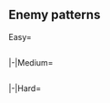==Enemy patterns==
<!--
AUTOGENERATED, leave a comment on this subpage if you have found any issues (incorrect or missing info, non-optimal order, etc.)
-->
{{Section}}
<tabber>
Easy=
{{Event/Map|
{{Event/MapNode|1|Easy|x=634|y=107}}
{{Event/MapNode|A|Easy|x=592|y=177}}
{{Event/MapNode|B|Easy|x=530|y=235}}
{{Event/MapNode|C|Easy|x=486|y=306}}
{{Event/MapNode|D|Easy|x=475|y=194}}
{{Event/MapNode|E|Easy|x=438|y=137}}
{{Event/MapNode|F|Easy|x=416|y=185}}
{{Event/MapNode|G|Easy|x=401|y=289}}
{{Event/MapNode|H|Easy|x=395|y=143}}
{{Event/MapNode|I|Easy|x=393|y=74}}
{{Event/MapNode|J|Easy|x=317|y=271}}
{{Event/MapNode|K|Easy|x=273|y=263}}
{{Event/MapNode|L|Easy|x=226|y=254}}
{{Event/MapNode|M|Easy|x=285|y=180}}
{{Event/MapNode|N|Easy|x=245|y=110}}
{{Event/MapNode|O|Easy|x=185|y=230}}
{{Event/MapNode|P|Easy|x=150|y=80}}
{{Event/MapNode|Q|Easy|x=155|y=295}}
{{Event/MapNode|R|Easy|x=135|y=175}}
{{Event/MapNode|S|Easy|x=90|y=230}}
}}
<div class="scrollable" style="width:800px;max-height:400px;overflow:auto;">
{{NodeInfo|diff=Easy|name=深海前衛潜水艦部隊 B群
|B
|Normal
|{{TooltipSimple|Echelon|28% (9386/33141)}}<br>{{TooltipSimple|Line Abreast|42% (13896/33141)}}
|Submarine Ka-Class
|Submarine Ka-Class
|Submarine Ka-Class
|-
|B
|Normal
|{{TooltipSimple|Echelon|30% (9859/33141)}}
|Submarine Ka-Class/Elite
|Submarine Ka-Class
|Submarine Ka-Class
}}
{{NodeInfo|diff=Easy|name=深海前衛潜水艦部隊 C群
|D
|Normal
|{{TooltipSimple|Echelon|35% (769/2189)}}<br>{{TooltipSimple|Line Abreast|34% (740/2189)}}
|Submarine Ka-Class
|Submarine Ka-Class
|Submarine Ka-Class
|-
|D
|Normal
|{{TooltipSimple|Echelon|31% (680/2189)}}
|Submarine Ka-Class/Elite
|Submarine Ka-Class
|Submarine Ka-Class
}}
{{NodeInfo|diff=Easy|name=深海任務部隊 前衛軽空母C群
|E
|Defense
|{{TooltipSimple|Diamond|36% (774/2149)}}
|Light Carrier Nu-Class/Elite II
|Light Carrier Nu-Class
|Light Cruiser Ho-Class/Flagship
|Destroyer I-Class/Late Model
|Destroyer I-Class
|Destroyer I-Class
|-
|E
|Defense
|{{TooltipSimple|Diamond|35% (751/2149)}}
|Light Carrier Nu-Class/Elite II
|Light Carrier Nu-Class
|Light Carrier Nu-Class
|Light Cruiser Ho-Class/Flagship
|Destroyer I-Class/Late Model
|Destroyer I-Class/Late Model
|-
|E
|Defense
|{{TooltipSimple|Diamond|29% (624/2149)}}
|Light Carrier Nu-Class/Elite II
|Light Carrier Nu-Class/Elite
|Light Carrier Nu-Class/Elite
|Light Cruiser Ho-Class/Flagship
|Destroyer I-Class/Late Model
|Destroyer I-Class/Late Model
}}
{{NodeInfo|diff=Easy|name=深海任務部隊 前衛軽空母C群
|H
|Normal
|{{TooltipSimple|Diamond|40% (647/1604)}}
|Light Carrier Nu-Class/Elite II
|Light Carrier Nu-Class
|Light Cruiser Ho-Class/Flagship
|Destroyer I-Class/Late Model
|Destroyer I-Class
|Destroyer I-Class
|-
|H
|Normal
|{{TooltipSimple|Diamond|35% (557/1604)}}
|Light Carrier Nu-Class/Elite II
|Light Carrier Nu-Class
|Light Carrier Nu-Class
|Light Cruiser Ho-Class/Flagship
|Destroyer I-Class/Late Model
|Destroyer I-Class/Late Model
|-
|H
|Normal
|{{TooltipSimple|Diamond|25% (400/1604)}}
|Light Carrier Nu-Class/Elite II
|Light Carrier Nu-Class/Elite
|Light Carrier Nu-Class/Elite
|Light Cruiser Ho-Class/Flagship
|Destroyer I-Class/Late Model
|Destroyer I-Class/Late Model
}}
{{NodeInfo|diff=Easy|name=深海前衛潜水艦部隊 A群
|J
|Normal
|{{TooltipSimple|Echelon|40% (12137/30509)}}<br>{{TooltipSimple|Line Abreast|40% (12108/30509)}}
|Submarine Ka-Class/Elite
|Submarine Ka-Class
|Submarine Ka-Class
|Submarine Ka-Class
|-
|J
|Normal
|{{TooltipSimple|Echelon|21% (6264/30509)}}
|Submarine Ka-Class/Elite
|Submarine Ka-Class
|Submarine Ka-Class
|Submarine Ka-Class
|Submarine Ka-Class
}}
{{NodeInfo|diff=Easy|name=深海任務部隊 前衛軽空母B群
|K
|Defense
|{{TooltipSimple|Diamond|39% (7947/20157)}}
|Light Carrier Nu-Class/Elite II
|Light Carrier Nu-Class/Elite
|Light Cruiser Ho-Class/Flagship
|Destroyer I-Class/Late Model
|Destroyer I-Class
|Destroyer I-Class
|-
|K
|Defense
|{{TooltipSimple|Diamond|41% (8168/20157)}}
|Light Carrier Nu-Class/Elite II
|Light Carrier Nu-Class/Elite
|Light Carrier Nu-Class/Elite
|Light Cruiser Ho-Class/Flagship
|Destroyer I-Class/Late Model
|Destroyer I-Class/Late Model
|-
|K
|Defense
|{{TooltipSimple|Diamond|20% (4042/20157)}}
|Light Carrier Nu-Class/Flagship II
|Light Carrier Nu-Class/Elite
|Light Carrier Nu-Class/Elite
|Light Cruiser Ho-Class/Flagship
|Destroyer I-Class/Late Model
|Destroyer I-Class/Late Model
}}
{{NodeInfo|diff=Easy|name=深海任務部隊 前衛軽空母B群
|L
|Normal
|{{TooltipSimple|Diamond|40% (7656/19281)}}
|Light Carrier Nu-Class/Elite II
|Light Carrier Nu-Class/Elite
|Light Cruiser Ho-Class/Flagship
|Destroyer I-Class/Late Model
|Destroyer I-Class
|Destroyer I-Class
|-
|L
|Normal
|{{TooltipSimple|Diamond|40% (7761/19281)}}
|Light Carrier Nu-Class/Elite II
|Light Carrier Nu-Class/Elite
|Light Carrier Nu-Class/Elite
|Light Cruiser Ho-Class/Flagship
|Destroyer I-Class/Late Model
|Destroyer I-Class/Late Model
|-
|L
|Normal
|{{TooltipSimple|Diamond|20% (3864/19281)}}
|Light Carrier Nu-Class/Flagship II
|Light Carrier Nu-Class/Elite
|Light Carrier Nu-Class/Elite
|Light Cruiser Ho-Class/Flagship
|Destroyer I-Class/Late Model
|Destroyer I-Class/Late Model
}}
{{NodeInfo|diff=Easy|name=深海任務部隊 前衛軽空母群空襲
|N
|Defense
|{{TooltipSimple|Diamond|69% (871/1268)}}
|Light Carrier Nu-Class/Elite
|Light Carrier Nu-Class/Elite
|Light Carrier Nu-Class/Elite
|Battleship Ru-Class/Flagship
|Destroyer I-Class/Late Model
|Destroyer I-Class/Late Model
|-
|N
|Defense
|{{TooltipSimple|Diamond|31% (397/1268)}}
|Light Carrier Nu-Class/Elite II
|Light Carrier Nu-Class/Elite
|Light Carrier Nu-Class/Elite
|Battleship Ru-Class/Flagship
|Destroyer I-Class/Late Model
|Destroyer I-Class/Late Model
}}
{{NodeInfo|diff=Easy|name=深海任務部隊 前衛軽空母群旗艦
|O
|Defense
|{{TooltipSimple|Diamond|43% (3691/8659)}}
|Light Carrier Nu-Class/Elite
|Light Carrier Nu-Class/Elite
|Light Carrier Nu-Class/Elite
|Battleship Ru-Class/Flagship
|Destroyer I-Class/Late Model
|Destroyer I-Class/Late Model
|-
|O
|Defense
|{{TooltipSimple|Diamond|34% (2957/8659)}}
|Light Carrier Nu-Class/Elite II
|Light Carrier Nu-Class/Elite
|Light Carrier Nu-Class/Elite
|Battleship Ru-Class/Flagship
|Destroyer I-Class/Late Model
|Destroyer I-Class/Late Model
|-
|O
|Defense
|{{TooltipSimple|Diamond|23% (2011/8659)}}
|Light Carrier Nu-Class/Flagship II
|Light Carrier Nu-Class/Elite
|Light Carrier Nu-Class/Elite
|Battleship Ru-Class/Flagship
|Battleship Ru-Class/Flagship
|Light Cruiser Ho-Class/Flagship
}}
{{NodeInfo|diff=Easy|name=深海任務部隊 正規空母群
|Q
|Normal
|{{TooltipSimple|Diamond|37% (80/216)}}
|Standard Carrier Wo-Class/Flagship
|Standard Carrier Wo-Class/Flagship
|Battleship Ru-Class/Elite
|Destroyer I-Class/Late Model
|Destroyer I-Class
|Destroyer I-Class
|-
|Q
|Normal
|{{TooltipSimple|Double Line|13% (29/216)}}<br>{{TooltipSimple|Diamond|50% (107/216)}}
|Standard Carrier Wo-Class/Flagship
|Standard Carrier Wo-Class/Flagship
|Battleship Ru-Class/Flagship
|Destroyer I-Class/Late Model
|Destroyer I-Class
|Destroyer I-Class
}}
{{NodeInfo|diff=Easy|name=深海任務部隊 前衛軽空母群旗艦
|S
|Boss
|{{TooltipSimple|Line Ahead|30% (2313/7627)}}<br>{{TooltipSimple|Diamond|46% (3535/7627)}}
|Light Carrier Nu-Class/Flagship II
|Light Carrier Nu-Class/Elite
|Light Carrier Nu-Class/Elite
|Battleship Ru-Class/Flagship
|Destroyer I-Class/Late Model
|Destroyer I-Class/Late Model
|-
|S
|Boss
|{{TooltipSimple|Line Ahead|23% (1779/7627)}}<br>(Final)
|Light Carrier Nu-Class/Flagship II
|Battleship Ru-Class/Flagship
|Battleship Ru-Class/Flagship
|Light Cruiser Ho-Class/Flagship
|Destroyer Na-Class
|Destroyer Na-Class
}}
</div> <!-- overflow -->
|-|Medium=
{{Event/Map|
{{Event/MapNode|1|Medium|x=634|y=107}}
{{Event/MapNode|A|Medium|x=592|y=177}}
{{Event/MapNode|B|Medium|x=530|y=235}}
{{Event/MapNode|C|Medium|x=486|y=306}}
{{Event/MapNode|D|Medium|x=475|y=194}}
{{Event/MapNode|E|Medium|x=438|y=137}}
{{Event/MapNode|F|Medium|x=416|y=185}}
{{Event/MapNode|G|Medium|x=401|y=289}}
{{Event/MapNode|H|Medium|x=395|y=143}}
{{Event/MapNode|I|Medium|x=393|y=74}}
{{Event/MapNode|J|Medium|x=317|y=271}}
{{Event/MapNode|K|Medium|x=273|y=263}}
{{Event/MapNode|L|Medium|x=226|y=254}}
{{Event/MapNode|M|Medium|x=285|y=180}}
{{Event/MapNode|N|Medium|x=245|y=110}}
{{Event/MapNode|O|Medium|x=185|y=230}}
{{Event/MapNode|P|Medium|x=150|y=80}}
{{Event/MapNode|Q|Medium|x=155|y=295}}
{{Event/MapNode|R|Medium|x=135|y=175}}
{{Event/MapNode|S|Medium|x=90|y=230}}
}}
<div class="scrollable" style="width:800px;max-height:400px;overflow:auto;">
{{NodeInfo|diff=Medium|name=深海前衛潜水艦部隊 B群
|B
|Normal
|{{TooltipSimple|Echelon|28% (21288/75987)}}<br>{{TooltipSimple|Line Abreast|42% (31776/75987)}}
|Submarine Ka-Class/Elite
|Submarine Ka-Class
|Submarine Ka-Class
|-
|B
|Normal
|{{TooltipSimple|Echelon|30% (22922/75987)}}
|Submarine Ka-Class/Elite
|Submarine Ka-Class
|Submarine Ka-Class
|Submarine Ka-Class
}}
{{NodeInfo|diff=Medium|name=深海前衛潜水艦部隊 C群
|D
|Normal
|{{TooltipSimple|Echelon|35% (2385/6827)}}<br>{{TooltipSimple|Line Abreast|35% (2419/6827)}}
|Submarine Ka-Class/Elite
|Submarine Ka-Class
|Submarine Ka-Class
|-
|D
|Normal
|{{TooltipSimple|Echelon|30% (2023/6827)}}
|Submarine Ka-Class/Flagship
|Submarine Ka-Class
|Submarine Ka-Class
}}
{{NodeInfo|diff=Medium|name=深海任務部隊 前衛軽空母C群
|E
|Defense
|{{TooltipSimple|Diamond|31% (2044/6657)}}
|Light Carrier Nu-Class/Elite II
|Light Carrier Nu-Class/Elite
|Light Cruiser Ho-Class/Flagship
|Destroyer I-Class/Late Model
|Destroyer I-Class
|Destroyer I-Class
|-
|E
|Defense
|{{TooltipSimple|Diamond|36% (2366/6657)}}
|Light Carrier Nu-Class/Elite II
|Light Carrier Nu-Class/Elite
|Light Carrier Nu-Class/Elite
|Light Cruiser Ho-Class/Flagship
|Destroyer I-Class/Late Model
|Destroyer I-Class/Late Model
|-
|E
|Defense
|{{TooltipSimple|Diamond|34% (2247/6657)}}
|Light Carrier Nu-Class/Flagship II
|Light Carrier Nu-Class/Elite
|Light Carrier Nu-Class/Elite
|Light Cruiser Ho-Class/Flagship
|Destroyer I-Class/Late Model
|Destroyer I-Class/Late Model
}}
{{NodeInfo|diff=Medium|name=深海任務部隊 前衛軽空母C群
|H
|Normal
|{{TooltipSimple|Diamond|36% (1642/4562)}}
|Light Carrier Nu-Class/Elite II
|Light Carrier Nu-Class/Elite
|Light Cruiser Ho-Class/Flagship
|Destroyer I-Class/Late Model
|Destroyer I-Class
|Destroyer I-Class
|-
|H
|Normal
|{{TooltipSimple|Diamond|36% (1637/4562)}}
|Light Carrier Nu-Class/Elite II
|Light Carrier Nu-Class/Elite
|Light Carrier Nu-Class/Elite
|Light Cruiser Ho-Class/Flagship
|Destroyer I-Class/Late Model
|Destroyer I-Class/Late Model
|-
|H
|Normal
|{{TooltipSimple|Diamond|28% (1283/4562)}}
|Light Carrier Nu-Class/Flagship II
|Light Carrier Nu-Class/Elite
|Light Carrier Nu-Class/Elite
|Light Cruiser Ho-Class/Flagship
|Destroyer I-Class/Late Model
|Destroyer I-Class/Late Model
}}
{{NodeInfo|diff=Medium|name=深海前衛潜水艦部隊 A群
|J
|Normal
|{{TooltipSimple|Echelon|39% (25985/66344)}}<br>{{TooltipSimple|Line Abreast|39% (25778/66344)}}
|Submarine Ka-Class/Elite
|Submarine Ka-Class/Elite
|Submarine Ka-Class
|Submarine Ka-Class
|-
|J
|Normal
|{{TooltipSimple|Echelon|22% (14581/66344)}}
|Submarine Ka-Class/Elite
|Submarine Ka-Class/Elite
|Submarine Ka-Class
|Submarine Ka-Class
|Submarine Ka-Class
}}
{{NodeInfo|diff=Medium|name=深海任務部隊 前衛軽空母B群
|K
|Defense
|{{TooltipSimple|Diamond|40% (13453/34031)}}
|Light Carrier Nu-Class/Elite II
|Light Carrier Nu-Class/Elite II
|Light Cruiser Ho-Class/Flagship
|Destroyer I-Class/Late Model
|Destroyer I-Class/Late Model
|Destroyer I-Class/Late Model
|-
|K
|Defense
|{{TooltipSimple|Diamond|42% (14318/34031)}}
|Light Carrier Nu-Class/Elite II
|Light Carrier Nu-Class/Elite II
|Light Carrier Nu-Class/Elite II
|Light Cruiser Ho-Class/Flagship
|Destroyer I-Class/Late Model
|Destroyer I-Class/Late Model
|-
|K
|Defense
|{{TooltipSimple|Diamond|18% (6260/34031)}}
|Light Carrier Nu-Class/Flagship II
|Light Carrier Nu-Class/Elite II
|Light Carrier Nu-Class/Elite II
|Light Cruiser Ho-Class/Flagship
|Destroyer I-Class/Late Model
|Destroyer I-Class/Late Model
}}
{{NodeInfo|diff=Medium|name=深海任務部隊 前衛軽空母B群
|L
|Normal
|{{TooltipSimple|Diamond|40% (12887/32150)}}
|Light Carrier Nu-Class/Elite II
|Light Carrier Nu-Class/Elite II
|Light Cruiser Ho-Class/Flagship
|Destroyer I-Class/Late Model
|Destroyer I-Class/Late Model
|Destroyer I-Class/Late Model
|-
|L
|Normal
|{{TooltipSimple|Diamond|42% (13613/32150)}}
|Light Carrier Nu-Class/Elite II
|Light Carrier Nu-Class/Elite II
|Light Carrier Nu-Class/Elite II
|Light Cruiser Ho-Class/Flagship
|Destroyer I-Class/Late Model
|Destroyer I-Class/Late Model
|-
|L
|Normal
|{{TooltipSimple|Diamond|18% (5650/32150)}}
|Light Carrier Nu-Class/Flagship II
|Light Carrier Nu-Class/Elite II
|Light Carrier Nu-Class/Elite II
|Light Cruiser Ho-Class/Flagship
|Destroyer I-Class/Late Model
|Destroyer I-Class/Late Model
}}
{{NodeInfo|diff=Medium|name=深海任務部隊 前衛軽空母群空襲
|N
|Defense
|{{TooltipSimple|Diamond|65% (2557/3959)}}
|Light Carrier Nu-Class/Kai Elite II
|Light Carrier Nu-Class/Elite II
|Light Carrier Nu-Class/Elite
|Battleship Ru-Class/Flagship
|Destroyer I-Class/Late Model
|Destroyer I-Class/Late Model
|-
|N
|Defense
|{{TooltipSimple|Diamond|35% (1401/3959)}}
|Light Carrier Nu-Class/Kai Elite II
|Light Carrier Nu-Class/Elite II
|Light Carrier Nu-Class/Elite II
|Battleship Ru-Class/Flagship
|Destroyer I-Class/Late Model
|Destroyer I-Class/Late Model
}}
{{NodeInfo|diff=Medium|name=深海任務部隊 前衛軽空母群旗艦
|O
|Defense
|{{TooltipSimple|Diamond|39% (10476/26882)}}
|Light Carrier Nu-Class/Kai Elite II
|Light Carrier Nu-Class/Elite II
|Light Carrier Nu-Class/Elite
|Battleship Ru-Class/Flagship
|Destroyer I-Class/Late Model
|Destroyer I-Class/Late Model
|-
|O
|Defense
|{{TooltipSimple|Diamond|39% (10517/26882)}}
|Light Carrier Nu-Class/Kai Elite II
|Light Carrier Nu-Class/Elite II
|Light Carrier Nu-Class/Elite II
|Battleship Ru-Class/Flagship
|Destroyer I-Class/Late Model
|Destroyer I-Class/Late Model
|-
|O
|Defense
|{{TooltipSimple|Diamond|22% (5888/26882)}}
|Light Carrier Nu-Class/Kai Elite II
|Light Carrier Nu-Class/Elite II
|Light Carrier Nu-Class/Elite II
|Battleship Ru-Class/Flagship
|Battleship Ru-Class/Flagship
|Light Cruiser Ho-Class/Flagship
}}
{{NodeInfo|diff=Medium|name=深海任務部隊 正規空母群
|Q
|Normal
|{{TooltipSimple|Diamond|34% (84/250)}}
|Standard Carrier Wo-Class/Flagship III
|Standard Carrier Wo-Class/Flagship III
|Battleship Ru-Class/Flagship
|Light Cruiser Tsu-Class
|Destroyer I-Class
|Destroyer I-Class
|-
|Q
|Normal
|{{TooltipSimple|Double Line|15% (37/250)}}<br>{{TooltipSimple|Diamond|52% (129/250)}}
|Standard Carrier Wo-Class/Flagship III
|Standard Carrier Wo-Class/Flagship III
|Battleship Ru-Class/Flagship
|Light Cruiser Tsu-Class
|Destroyer I-Class/Late Model
|Destroyer I-Class/Late Model
}}
{{NodeInfo|diff=Medium|name=深海任務部隊 前衛軽空母群旗艦
|S
|Boss
|{{TooltipSimple|Line Ahead|35% (7999/22575)}}<br>{{TooltipSimple|Diamond|43% (9612/22575)}}
|Light Carrier Nu-Class/Kai Elite II
|Light Carrier Nu-Class/Elite II
|Light Carrier Nu-Class/Elite II
|Battleship Ru-Class/Flagship
|Destroyer I-Class/Late Model
|Destroyer I-Class/Late Model
|-
|S
|Boss
|{{TooltipSimple|Line Ahead|22% (4964/22575)}}<br>(Final)
|Light Carrier Nu-Class/Kai Elite II
|Battleship Ru-Class/Flagship
|Battleship Ru-Class/Flagship
|Light Cruiser Ho-Class/Flagship
|Destroyer Na-Class/Elite
|Destroyer Na-Class/Elite
}}
</div> <!-- overflow -->
|-|Hard=
{{Event/Map|
{{Event/MapNode|1|Hard|x=634|y=107}}
{{Event/MapNode|A|Hard|x=592|y=177}}
{{Event/MapNode|B|Hard|x=530|y=235}}
{{Event/MapNode|C|Hard|x=486|y=306}}
{{Event/MapNode|D|Hard|x=475|y=194}}
{{Event/MapNode|E|Hard|x=438|y=137}}
{{Event/MapNode|F|Hard|x=416|y=185}}
{{Event/MapNode|G|Hard|x=401|y=289}}
{{Event/MapNode|H|Hard|x=395|y=143}}
{{Event/MapNode|I|Hard|x=393|y=74}}
{{Event/MapNode|J|Hard|x=317|y=271}}
{{Event/MapNode|K|Hard|x=273|y=263}}
{{Event/MapNode|L|Hard|x=226|y=254}}
{{Event/MapNode|M|Hard|x=285|y=180}}
{{Event/MapNode|N|Hard|x=245|y=110}}
{{Event/MapNode|O|Hard|x=185|y=230}}
{{Event/MapNode|P|Hard|x=150|y=80}}
{{Event/MapNode|Q|Hard|x=155|y=295}}
{{Event/MapNode|R|Hard|x=135|y=175}}
{{Event/MapNode|S|Hard|x=90|y=230}}
}}
<div class="scrollable" style="width:800px;max-height:400px;overflow:auto;">
{{NodeInfo|diff=Hard|name=深海前衛潜水艦部隊 B群
|B
|Normal
|{{TooltipSimple|Echelon|28% (20795/73739)}}<br>{{TooltipSimple|Line Abreast|42% (30909/73739)}}
|Submarine Ka-Class/Flagship
|Submarine Ka-Class
|Submarine Ka-Class
|-
|B
|Normal
|{{TooltipSimple|Echelon|30% (22035/73739)}}
|Submarine Ka-Class/Flagship
|Submarine Ka-Class/Flagship
|Submarine Ka-Class
|Submarine Ka-Class
}}
{{NodeInfo|diff=Hard|name=深海前衛潜水艦部隊 C群
|D
|Normal
|{{TooltipSimple|Echelon|35% (4644/13194)}}<br>{{TooltipSimple|Line Abreast|35% (4586/13194)}}
|Submarine Ka-Class/Flagship
|Submarine Ka-Class/Elite
|Submarine Ka-Class/Elite
|-
|D
|Normal
|{{TooltipSimple|Echelon|30% (3964/13194)}}
|Submarine Ka-Class/Flagship
|Submarine Ka-Class/Flagship
|Submarine Ka-Class/Flagship
}}
{{NodeInfo|diff=Hard|name=深海任務部隊 前衛軽空母C群
|E
|Defense
|{{TooltipSimple|Diamond|30% (3788/12432)}}
|Light Carrier Nu-Class/Flagship II
|Light Carrier Nu-Class/Elite
|Light Cruiser Ho-Class/Flagship
|Destroyer I-Class/Late Model
|Destroyer I-Class/Late Model
|Destroyer I-Class/Late Model
|-
|E
|Defense
|{{TooltipSimple|Diamond|30% (3744/12432)}}
|Light Carrier Nu-Class/Flagship II
|Light Carrier Nu-Class/Elite II
|Light Carrier Nu-Class/Elite II
|Light Cruiser Ho-Class/Flagship
|Destroyer I-Class/Late Model
|Destroyer I-Class/Late Model
|-
|E
|Defense
|{{TooltipSimple|Diamond|39% (4900/12432)}}
|Light Carrier Nu-Class/Flagship II
|Light Carrier Nu-Class/Kai Elite II
|Light Carrier Nu-Class/Kai Elite II
|Light Cruiser Ho-Class/Flagship
|Destroyer I-Class/Late Model
|Destroyer I-Class/Late Model
}}
{{NodeInfo|diff=Hard|name=深海任務部隊 前衛軽空母C群
|H
|Normal
|{{TooltipSimple|Diamond|30% (1738/5875)}}
|Light Carrier Nu-Class/Flagship II
|Light Carrier Nu-Class/Elite
|Light Cruiser Ho-Class/Flagship
|Destroyer I-Class/Late Model
|Destroyer I-Class/Late Model
|Destroyer I-Class/Late Model
|-
|H
|Normal
|{{TooltipSimple|Diamond|37% (2170/5875)}}
|Light Carrier Nu-Class/Flagship II
|Light Carrier Nu-Class/Elite II
|Light Carrier Nu-Class/Elite II
|Light Cruiser Ho-Class/Flagship
|Destroyer I-Class/Late Model
|Destroyer I-Class/Late Model
|-
|H
|Normal
|{{TooltipSimple|Diamond|33% (1967/5875)}}
|Light Carrier Nu-Class/Flagship II
|Light Carrier Nu-Class/Kai Elite II
|Light Carrier Nu-Class/Kai Elite II
|Light Cruiser Ho-Class/Flagship
|Destroyer I-Class/Late Model
|Destroyer I-Class/Late Model
}}
{{NodeInfo|diff=Hard|name=深海前衛潜水艦部隊 A群
|J
|Normal
|{{TooltipSimple|Echelon|37% (19996/53862)}}<br>{{TooltipSimple|Line Abreast|37% (19778/53862)}}
|Submarine Ka-Class/Flagship
|Submarine Ka-Class/Flagship
|Submarine Ka-Class/Elite
|Submarine Ka-Class/Elite
|-
|J
|Normal
|{{TooltipSimple|Echelon|26% (14088/53862)}}
|Submarine Ka-Class/Flagship
|Submarine Ka-Class/Flagship
|Submarine Ka-Class/Elite
|Submarine Ka-Class/Elite
|Submarine Ka-Class/Elite
}}
{{NodeInfo|diff=Hard|name=深海任務部隊 前衛軽空母B群
|K
|Defense
|{{TooltipSimple|Diamond|44% (6939/15898)}}
|Light Carrier Nu-Class/Flagship II
|Light Carrier Nu-Class/Flagship II
|Light Cruiser Ho-Class/Flagship
|Destroyer Ro-Class/Late Model
|Destroyer Ro-Class/Late Model
|Destroyer Ro-Class/Late Model
|-
|K
|Defense
|{{TooltipSimple|Diamond|42% (6682/15898)}}
|Light Carrier Nu-Class/Flagship II
|Light Carrier Nu-Class/Flagship II
|Light Carrier Nu-Class/Flagship II
|Light Cruiser Ho-Class/Flagship
|Destroyer Ro-Class/Late Model
|Destroyer Ro-Class/Late Model
|-
|K
|Defense
|{{TooltipSimple|Diamond|14% (2277/15898)}}
|Light Carrier Nu-Class/Kai Flagship II
|Light Carrier Nu-Class/Flagship II
|Light Carrier Nu-Class/Flagship II
|Light Cruiser Ho-Class/Flagship
|Destroyer Ro-Class/Late Model
|Destroyer Ro-Class/Late Model
}}
{{NodeInfo|diff=Hard|name=深海任務部隊 前衛軽空母B群
|L
|Normal
|{{TooltipSimple|Diamond|44% (6451/14617)}}
|Light Carrier Nu-Class/Flagship II
|Light Carrier Nu-Class/Flagship II
|Light Cruiser Ho-Class/Flagship
|Destroyer Ro-Class/Late Model
|Destroyer Ro-Class/Late Model
|Destroyer Ro-Class/Late Model
|-
|L
|Normal
|{{TooltipSimple|Diamond|43% (6345/14617)}}
|Light Carrier Nu-Class/Flagship II
|Light Carrier Nu-Class/Flagship II
|Light Carrier Nu-Class/Flagship II
|Light Cruiser Ho-Class/Flagship
|Destroyer Ro-Class/Late Model
|Destroyer Ro-Class/Late Model
|-
|L
|Normal
|{{TooltipSimple|Diamond|12% (1821/14617)}}
|Light Carrier Nu-Class/Kai Flagship II
|Light Carrier Nu-Class/Flagship II
|Light Carrier Nu-Class/Flagship II
|Light Cruiser Ho-Class/Flagship
|Destroyer Ro-Class/Late Model
|Destroyer Ro-Class/Late Model
}}
{{NodeInfo|diff=Hard|name=深海任務部隊 前衛軽空母群空襲
|N
|Defense
|{{TooltipSimple|Diamond|60% (2356/3931)}}
|Light Carrier Nu-Class/Kai Flagship II
|Light Carrier Nu-Class/Elite II
|Light Carrier Nu-Class/Elite II
|Battleship Princess
|Destroyer Ro-Class/Late Model Elite
|Destroyer Ro-Class/Late Model Elite
|-
|N
|Defense
|{{TooltipSimple|Diamond|40% (1575/3931)}}
|Light Carrier Nu-Class/Kai Flagship II
|Light Carrier Nu-Class/Flagship III
|Light Carrier Nu-Class/Flagship III
|Battleship Princess
|Destroyer Ro-Class/Late Model Elite
|Destroyer Ro-Class/Late Model Elite
}}
{{NodeInfo|diff=Hard|name=深海任務部隊 前衛軽空母群旗艦
|O
|Defense
|{{TooltipSimple|Diamond|36% (11109/30439)}}
|Light Carrier Nu-Class/Kai Flagship II
|Light Carrier Nu-Class/Elite II
|Light Carrier Nu-Class/Elite II
|Battleship Princess
|Destroyer Ro-Class/Late Model Elite
|Destroyer Ro-Class/Late Model Elite
|-
|O
|Defense
|{{TooltipSimple|Diamond|44% (13264/30439)}}
|Light Carrier Nu-Class/Kai Flagship II
|Light Carrier Nu-Class/Flagship III
|Light Carrier Nu-Class/Flagship III
|Battleship Princess
|Destroyer Ro-Class/Late Model Elite
|Destroyer Ro-Class/Late Model Elite
|-
|O
|Defense
|{{TooltipSimple|Diamond|20% (6066/30439)}}
|Light Carrier Nu-Class/Kai Flagship II
|Light Carrier Nu-Class/Flagship III
|Light Carrier Nu-Class/Flagship III
|Battleship Princess
|Battleship Princess
|Light Cruiser Ho-Class/Flagship
}}
{{NodeInfo|diff=Hard|name=深海任務部隊 正規空母群
|Q
|Normal
|{{TooltipSimple|Diamond|35% (393/1120)}}
|Standard Carrier Wo-Class/Flagship IV
|Standard Carrier Wo-Class/Flagship IV
|Battleship Ru-Class/Flagship
|Light Cruiser Tsu-Class/Elite
|Destroyer Ro-Class/Late Model
|Destroyer Ro-Class/Late Model
|-
|Q
|Normal
|{{TooltipSimple|Double Line|15% (165/1120)}}<br>{{TooltipSimple|Diamond|50% (562/1120)}}
|Standard Carrier Wo-Class/Flagship IV
|Standard Carrier Wo-Class/Flagship IV
|Battleship Ru-Class/Flagship
|Light Cruiser Tsu-Class/Elite
|Destroyer Ro-Class/Late Model Elite
|Destroyer Ro-Class/Late Model Elite
}}
{{NodeInfo|diff=Hard|name=深海任務部隊 前衛軽空母群旗艦
|S
|Boss
|{{TooltipSimple|Line Ahead|39% (8762/22481)}}<br>{{TooltipSimple|Diamond|40% (8887/22481)}}
|Light Carrier Nu-Class/Kai Flagship II
|Light Carrier Nu-Class/Flagship III
|Light Carrier Nu-Class/Flagship III
|Battleship Princess
|Destroyer Ro-Class/Late Model Elite
|Destroyer Ro-Class/Late Model Elite
|-
|S
|Boss
|{{TooltipSimple|Line Ahead|21% (4832/22481)}}<br>(Final)
|Light Carrier Nu-Class/Kai Flagship II
|Battleship Princess
|Battleship Princess
|Light Cruiser Ho-Class/Flagship
|Destroyer Na-Class/Flagship
|Destroyer Na-Class/Flagship
}}
</div> <!-- overflow -->
</tabber>
{{SectionEnd}}
